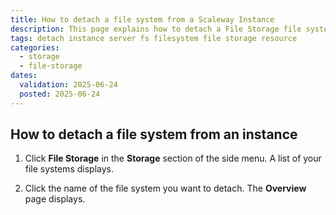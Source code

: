 ```yaml
---
title: How to detach a file system from a Scaleway Instance
description: This page explains how to detach a File Storage file system from Scaleway Instances
tags: detach instance server fs filesystem file storage resource
categories:
  - storage
  - file-storage
dates:
  validation: 2025-06-24
  posted: 2025-06-24
---
```


## How to detach a file system from an instance

1. Click **File Storage** in the **Storage** section of the side menu. A list of your file systems displays.

2. Click the name of the file system you want to detach. The **Overview** page displays.
